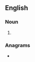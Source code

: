 ==English==

===Noun===
{{head|en|noun form}}

# {{plural of|amir|lang=en}}

===Anagrams===
* {{anagrams|en|a=aimrs|Maris|Masri|Misra|Samir|raims|simar|sirma}}